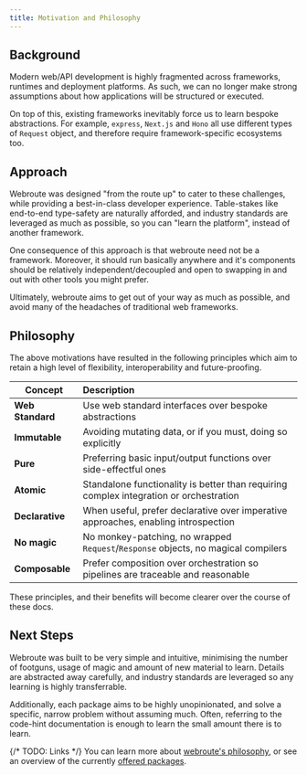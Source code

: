 ```yaml
---
title: Motivation and Philosophy
---
```


## Background

Modern web/API development is highly fragmented across frameworks, runtimes and deployment platforms. As such, we can no longer make strong assumptions about how applications will be structured or executed.

On top of this, existing frameworks inevitably force us to learn bespoke abstractions. For example, `express`, `Next.js` and `Hono` all use different types of `Request` object, and therefore require framework-specific ecosystems too.

## Approach

Webroute was designed "from the route up" to cater to these challenges, while providing a best-in-class developer experience. Table-stakes like end-to-end type-safety are naturally afforded, and industry standards are leveraged as much as possible, so you can "learn the platform", instead of another framework.

One consequence of this approach is that webroute need not be a framework. Moreover, it should run basically anywhere and it's components should be relatively independent/decoupled and open to swapping in and out with other tools you might prefer.

Ultimately, webroute aims to get out of your way as much as possible, and avoid many of the headaches of traditional web frameworks.

## Philosophy

The above motivations have resulted in the following principles which aim to retain a high level of flexibility, interoperability and future-proofing.

| Concept          | Description                                                                            |
| ---------------- | :------------------------------------------------------------------------------------- |
| **Web Standard** | Use web standard interfaces over bespoke abstractions                                  |
| **Immutable**    | Avoiding mutating data, or if you must, doing so explicitly                            |
| **Pure**         | Preferring basic input/output functions over side-effectful ones                       |
| **Atomic**       | Standalone functionality is better than requiring complex integration or orchestration |
| **Declarative**  | When useful, prefer declarative over imperative approaches, enabling introspection     |
| **No magic**     | No monkey-patching, no wrapped `Request`/`Response` objects, no magical compilers      |
| **Composable**   | Prefer composition over orchestration so pipelines are traceable and reasonable        |

These principles, and their benefits will become clearer over the course of these docs.

## Next Steps

Webroute was built to be very simple and intuitive, minimising the number of footguns, usage of magic and amount of new material to learn. Details are abstracted away carefully, and industry standards are leveraged so any learning is highly transferrable.

Additionally, each package aims to be highly unopinionated, and solve a specific, narrow problem without assuming much. Often, referring to the code-hint documentation is enough to learn the small amount there is to learn.

{/* TODO: Links */}
You can learn more about [webroute's philosophy](./), or see an overview of the currently [offered packages](./).
